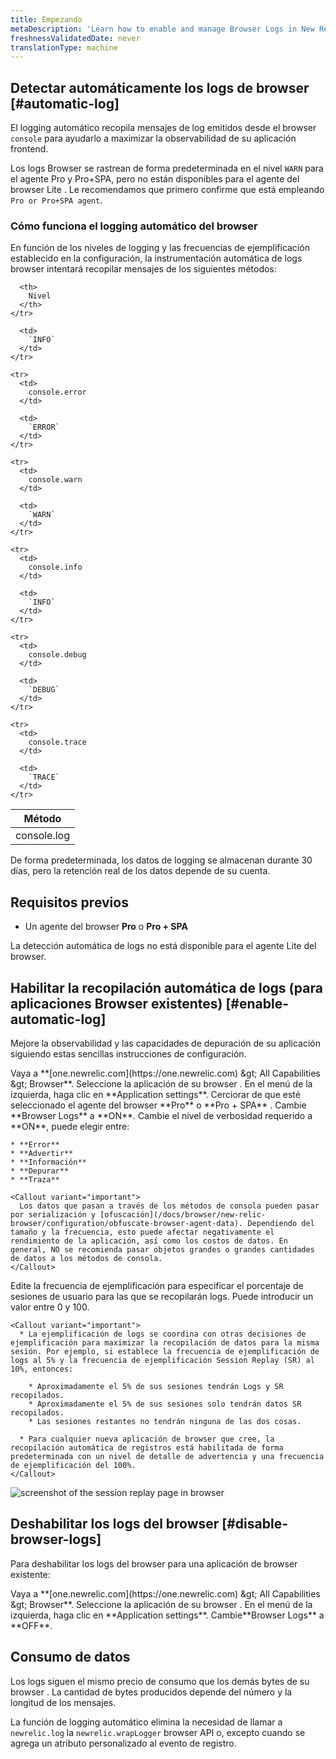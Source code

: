 ```yaml
---
title: Empezando
metaDescription: 'Learn how to enable and manage Browser Logs in New Relic, including steps for automatic log collection and how to disable the feature.'
freshnessValidatedDate: never
translationType: machine
---
```


## Detectar automáticamente los logs de browser [#automatic-log]

El logging automático recopila mensajes de log emitidos desde el browser `console` para ayudarlo a maximizar la observabilidad de su aplicación frontend.

Los logs Browser se rastrean de forma predeterminada en el nivel `WARN` para el agente Pro y Pro+SPA, pero no están disponibles para el agente del browser Lite . Le recomendamos que primero confirme que está empleando `Pro or Pro+SPA agent`.

### Cómo funciona el logging automático del browser

En función de los niveles de logging y las frecuencias de ejemplificación establecido en la configuración, la instrumentación automática de logs browser intentará recopilar mensajes de los siguientes métodos:

<table>
  <thead>
    <tr>
      <th style={{width: "200px"}}>
        Método
      </th>

      <th>
        Nivel
      </th>
    </tr>
  </thead>

  <tbody>
    <tr>
      <td>
        console.log
      </td>

      <td>
        `INFO`
      </td>
    </tr>

    <tr>
      <td>
        console.error
      </td>

      <td>
        `ERROR`
      </td>
    </tr>

    <tr>
      <td>
        console.warn
      </td>

      <td>
        `WARN`
      </td>
    </tr>

    <tr>
      <td>
        console.info
      </td>

      <td>
        `INFO`
      </td>
    </tr>

    <tr>
      <td>
        console.debug
      </td>

      <td>
        `DEBUG`
      </td>
    </tr>

    <tr>
      <td>
        console.trace
      </td>

      <td>
        `TRACE`
      </td>
    </tr>
  </tbody>
</table>

De forma predeterminada, los datos de logging se almacenan durante 30 días, pero la retención real de los datos depende de su cuenta.

## Requisitos previos

* Un agente del browser **Pro** o **Pro + SPA**

<Callout variant="important">
  La detección automática de logs no está disponible para el agente Lite del browser.
</Callout>

## Habilitar la recopilación automática de logs (para aplicaciones Browser existentes) [#enable-automatic-log]

Mejore la observabilidad y las capacidades de depuración de su aplicación siguiendo estas sencillas instrucciones de configuración.

<Steps>
  <Step>
    Vaya a **[one.newrelic.com](https://one.newrelic.com) &amp;gt; All Capabilities &amp;gt; Browser**.
  </Step>

  <Step>
    Seleccione la aplicación de su browser .
  </Step>

  <Step>
    En el menú de la izquierda, haga clic en **Application settings**.
  </Step>

  <Step>
    Cerciorar de que esté seleccionado el agente del browser **Pro** o **Pro + SPA** .
  </Step>

  <Step>
    Cambie **Browser Logs** a **ON**.
  </Step>

  <Step>
    Cambie el nivel de verbosidad requerido a **ON**, puede elegir entre:

    * **Error**
    * **Advertir**
    * **Información**
    * **Depurar**
    * **Traza**

    <Callout variant="important">
      Los datos que pasan a través de los métodos de consola pueden pasar por serialización y [ofuscación](/docs/browser/new-relic-browser/configuration/obfuscate-browser-agent-data). Dependiendo del tamaño y la frecuencia, esto puede afectar negativamente el rendimiento de la aplicación, así como los costos de datos. En general, NO se recomienda pasar objetos grandes o grandes cantidades de datos a los métodos de consola.
    </Callout>
  </Step>

  <Step>
    Edite la frecuencia de ejemplificación para especificar el porcentaje de sesiones de usuario para las que se recopilarán logs. Puede introducir un valor entre 0 y 100.

    <Callout variant="important">
      * La ejemplificación de logs se coordina con otras decisiones de ejemplificación para maximizar la recopilación de datos para la misma sesión. Por ejemplo, si establece la frecuencia de ejemplificación de logs al 5% y la frecuencia de ejemplificación Session Replay (SR) al 10%, entonces:

        * Aproximadamente el 5% de sus sesiones tendrán Logs y SR recopilados.
        * Aproximadamente el 5% de sus sesiones solo tendrán datos SR recopilados.
        * Las sesiones restantes no tendrán ninguna de las dos cosas.

      * Para cualquier nueva aplicación de browser que cree, la recopilación automática de registros está habilitada de forma predeterminada con un nivel de detalle de advertencia y una frecuencia de ejemplificación del 100%.
    </Callout>
  </Step>
</Steps>

<img title="Session replay" alt="screenshot of the session replay page in browser" src="/images/browser-logs-overview.webp" />

## Deshabilitar los logs del browser [#disable-browser-logs]

Para deshabilitar los logs del browser para una aplicación de browser existente:

<Steps>
  <Step>
    Vaya a **[one.newrelic.com](https://one.newrelic.com) &amp;gt; All Capabilities &amp;gt; Browser**.
  </Step>

  <Step>
    Seleccione la aplicación de su browser .
  </Step>

  <Step>
    En el menú de la izquierda, haga clic en **Application settings**.
  </Step>

  <Step>
    Cambie**Browser Logs** a **OFF**.
  </Step>
</Steps>

## Consumo de datos

Los logs siguen el mismo precio de consumo que los demás bytes de su browser . La cantidad de bytes producidos depende del número y la longitud de los mensajes.

La función de logging automático elimina la necesidad de llamar a `newrelic.log` la `newrelic.wrapLogger` browser API o, excepto cuando se agrega un atributo personalizado al evento de registro.